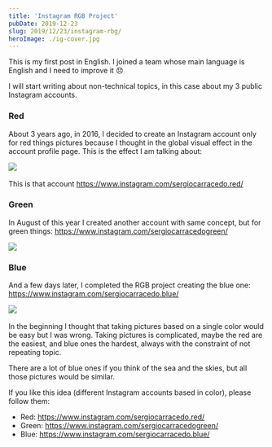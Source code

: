 ```yaml
---
title: 'Instagram RGB Project'
pubDate: 2019-12-23
slug: 2019/12/23/instagram-rbg/
heroImage: ./ig-cover.jpg
---
```


This is my first post in English. I joined a team whose main language is English and I need to improve it :disappointed:

I will start writing about non-technical topics, in this case about my 3 public Instagram accounts.

### Red

About 3 years ago, in 2016, I decided to create an Instagram account only for red things pictures because I thought in the global visual effect in the account profile page. This is the effect I am talking about:

![](sergiocarracedo-red.png)
&nbsp;

This is that account https://www.instagram.com/sergiocarracedo.red/

### Green

In August of this year I created another account with same concept, but for green things: https://www.instagram.com/sergiocarracedogreen/

![](sergiocarracedo-green.png)

### Blue

And a few days later, I completed the RGB project creating the blue one: https://www.instagram.com/sergiocarracedo.blue/

![](sergiocarracedo-blue.png)
&nbsp;

In the beginning I thought that taking pictures based on a single color would be easy but I was wrong. Taking pictures is complicated, maybe the red are the easiest, and blue ones the hardest, always with the constraint of not repeating topic.

There are a lot of blue ones if you think of the sea and the skies, but all those pictures would be similar.

If you like this idea (different Instagram accounts based in color), please follow them:

- Red: https://www.instagram.com/sergiocarracedo.red/
- Green: https://www.instagram.com/sergiocarracedogreen/
- Blue: https://www.instagram.com/sergiocarracedo.blue/
